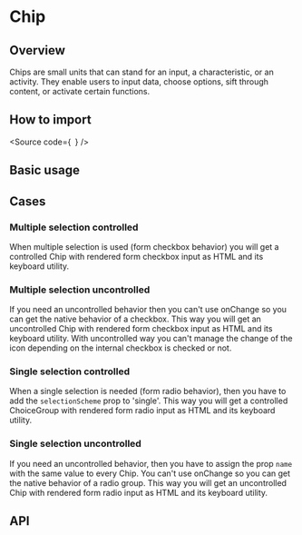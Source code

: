 

<Meta of={Stories} />

# Chip

## Overview

Chips are small units that can stand for an input, a characteristic, or an activity. They enable users to input data, choose options, sift through content, or activate certain functions.

## How to import

<Source
  code={`
`}
/>

## Basic usage

<Canvas of={Stories.Base} />

## Cases

### Multiple selection controlled

When multiple selection is used (form checkbox behavior) you will get a controlled
Chip with rendered form checkbox input as HTML and its keyboard utility.

<Canvas of={CasesStories.MultipleControlled} />

### Multiple selection uncontrolled

If you need an uncontrolled behavior then you can't use onChange so you can get the
native behavior of a checkbox. This way you will get an uncontrolled
Chip with rendered form checkbox input as HTML and its keyboard utility.
With uncontrolled way you can't manage the change of the icon depending on
the internal checkbox is checked or not.

<Canvas of={CasesStories.MultipleUncontrolled} />

### Single selection controlled

When a single selection is needed (form radio behavior), then you have to
add the `selectionScheme` prop to 'single'. This way you will get a controlled
ChoiceGroup with rendered form radio input as HTML and its keyboard utility.

<Canvas of={CasesStories.SingleControlled} />

### Single selection uncontrolled

If you need an uncontrolled behavior, then you have to assign the prop `name`
with the same value to every Chip. You can't use onChange so you can get the
native behavior of a radio group. This way you will get an uncontrolled
Chip with rendered form radio input as HTML and its keyboard utility.

<Canvas of={CasesStories.SingleUncontrolled} />

## API

<ArgTypes of={Stories} />
